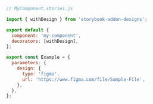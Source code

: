 ```js
// MyComponent.stories.js

import { withDesign } from 'storybook-addon-designs';

export default {
  component: 'my-component',
  decorators: [withDesign],
};

export const Example = {
  parameters: {
    design: {
      type: 'figma',
      url: 'https://www.figma.com/file/Sample-File',
    },
  },
};
```

